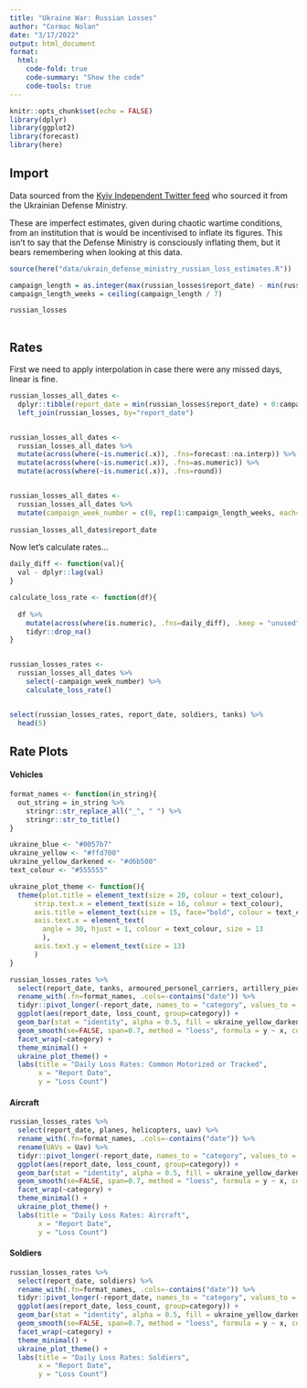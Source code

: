 ```yaml
---
title: "Ukraine War: Russian Losses"
author: "Cormac Nolan"
date: "3/17/2022"
output: html_document
format:
  html:
    code-fold: true
    code-summary: "Show the code"
    code-tools: true
---
```


```r
knitr::opts_chunk$set(echo = FALSE)
library(dplyr)
library(ggplot2)
library(forecast)
library(here)

```

## Import

Data sourced from the [Kyiv Independent Twitter feed](https://twitter.com/KyivIndependent/media) who sourced it from the Ukrainian Defense Ministry.

These are imperfect estimates, given during chaotic wartime conditions, from an institution that is would be incentivised to inflate its figures. This isn't to say that the Defense Ministry is consciously inflating them, but it bears remembering when looking at this data.

```r
source(here("data/ukrain_defense_ministry_russian_loss_estimates.R"))

campaign_length = as.integer(max(russian_losses$report_date) - min(russian_losses$report_date))
campaign_length_weeks = ceiling(campaign_length / 7)

russian_losses
 
```

## Rates

First we need to apply interpolation in case there were any missed days, linear is fine.

```r

russian_losses_all_dates <-
  dplyr::tibble(report_date = min(russian_losses$report_date) + 0:campaign_length) %>%
  left_join(russian_losses, by="report_date")


russian_losses_all_dates <- 
  russian_losses_all_dates %>% 
  mutate(across(where(~is.numeric(.x)), .fns=forecast::na.interp)) %>%
  mutate(across(where(~is.numeric(.x)), .fns=as.numeric)) %>% 
  mutate(across(where(~is.numeric(.x)), .fns=round))


russian_losses_all_dates <- 
  russian_losses_all_dates %>% 
  mutate(campaign_week_number = c(0, rep(1:campaign_length_weeks, each=7)[1:(campaign_length)]))
  
russian_losses_all_dates$report_date
```

Now let's calculate rates...

```r
daily_diff <- function(val){
  val - dplyr::lag(val) 
}

calculate_loss_rate <- function(df){
  
  df %>% 
    mutate(across(where(is.numeric), .fns=daily_diff), .keep = "unused") %>% 
    tidyr::drop_na()
}


russian_losses_rates <- 
  russian_losses_all_dates %>% 
    select(-campaign_week_number) %>% 
    calculate_loss_rate()


select(russian_losses_rates, report_date, soldiers, tanks) %>% 
  head(5)
```

## Rate Plots

#### Vehicles

```r
format_names <- function(in_string){
  out_string = in_string %>% 
    stringr::str_replace_all("_", " ") %>% 
    stringr::str_to_title()
}

ukraine_blue <- "#0057b7"
ukraine_yellow <- "#ffd700"
ukraine_yellow_darkened <- "#d6b500"
text_colour <- "#555555"

ukraine_plot_theme <- function(){
  theme(plot.title = element_text(size = 20, colour = text_colour),
      strip.text.x = element_text(size = 16, colour = text_colour),
      axis.title = element_text(size = 15, face="bold", colour = text_colour),
      axis.text.x = element_text(
        angle = 30, hjust = 1, colour = text_colour, size = 13
        ),
      axis.text.y = element_text(size = 13)
      ) 
}

russian_losses_rates %>% 
  select(report_date, tanks, armoured_personel_carriers, artillery_pieces) %>% 
  rename_with(.fn=format_names, .cols=-contains("date")) %>% 
  tidyr::pivot_longer(-report_date, names_to = "category", values_to = "loss_count") %>% 
  ggplot(aes(report_date, loss_count, group=category)) +
  geom_bar(stat = "identity", alpha = 0.5, fill = ukraine_yellow_darkened) +
  geom_smooth(se=FALSE, span=0.7, method = "loess", formula = y ~ x, colour = ukraine_blue, size = 1.5) +
  facet_wrap(~category) +
  theme_minimal() +
  ukraine_plot_theme() +
  labs(title = "Daily Loss Rates: Common Motorized or Tracked",
       x = "Report Date", 
       y = "Loss Count")
```

#### Aircraft

```r
russian_losses_rates %>% 
  select(report_date, planes, helicopters, uav) %>%
  rename_with(.fn=format_names, .cols=-contains("date")) %>% 
  rename(UAVs = Uav) %>% 
  tidyr::pivot_longer(-report_date, names_to = "category", values_to = "loss_count") %>% 
  ggplot(aes(report_date, loss_count, group=category)) +
  geom_bar(stat = "identity", alpha = 0.5, fill = ukraine_yellow_darkened) +
  geom_smooth(se=FALSE, span=0.7, method = "loess", formula = y ~ x, colour = ukraine_blue, size = 1.5) +
  facet_wrap(~category) +
  theme_minimal() +
  ukraine_plot_theme() +
  labs(title = "Daily Loss Rates: Aircraft",
       x = "Report Date", 
       y = "Loss Count")

```

#### Soldiers

```r
russian_losses_rates %>% 
  select(report_date, soldiers) %>%
  rename_with(.fn=format_names, .cols=-contains("date")) %>% 
  tidyr::pivot_longer(-report_date, names_to = "category", values_to = "loss_count") %>% 
  ggplot(aes(report_date, loss_count, group=category)) +
  geom_bar(stat = "identity", alpha = 0.5, fill = ukraine_yellow_darkened) +
  geom_smooth(se=FALSE, span=0.7, method = "loess", formula = y ~ x, colour = ukraine_blue, size = 1.5) +
  facet_wrap(~category) +
  theme_minimal() +
  ukraine_plot_theme() +
  labs(title = "Daily Loss Rates: Soldiers",
       x = "Report Date", 
       y = "Loss Count")
```
